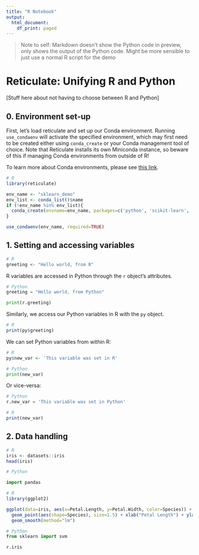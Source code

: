 ```yaml
---
title: "R Notebook"
output:
  html_document:
    df_print: paged
---
```

>Note to self:
Markdown doesn't show the Python code in preview, only shows the output of the Python code.
Might be more sensible to just use a normal R script for the demo



# Reticulate: Unifying R and Python

[Stuff here about not having to choose between R and Python]

## 0. Environment set-up

First, let's load reticulate and set up our Conda environment. Running ```use_condaenv``` will activate the specified environment, which may first need to be created either using ```conda_create``` or your Conda management tool of choice. Note that Reticulate installs its own Miniconda instance, so beware of this if managing Conda environments from outside of R!

To learn more about Conda environments, please see [this link](https://docs.conda.io/projects/conda/en/latest/user-guide/concepts/environments.html).


```r
# R
library(reticulate)

env_name <- "sklearn_demo"
env_list <- conda_list()$name
if (!env_name %in% env_list){
  conda_create(envname=env_name, packages=c('python', 'scikit-learn', 'pandas'))
}

use_condaenv(env_name, required=TRUE)
```

## 1. Setting and accessing variables

```r
# R
greeting <- "Hello world, from R"
```

R variables are accessed in Python through the ```r``` object's attributes.

```python
# Python
greeting = "Hello world, from Python"

print(r.greeting)
```

Similarly, we access our Python variables in R with the ```py``` object. 

```r
# R
print(py$greeting)
```

We can set Python variables from within R:

```r
# R
py$new_var <- 'This variable was set in R'
```
```python
# Python
print(new_var)
```

Or vice-versa:

```python
# Python
r.new_var = 'This variable was set in Python'
```
```r
# R
print(new_var)
```

## 2. Data handling

```r
# R
iris <- datasets::iris
head(iris)
```
```python
# Python

import pandas
```

```r
# R
library(ggplot2)

ggplot(data=iris, aes(x=Petal.Length, y=Petal.Width, color=Species)) + 
  geom_point(aes(shape=Species), size=1.5) + xlab("Petal Length") + ylab("Petal Width") +   
  geom_smooth(method="lm")
```


```python
# Python
from sklearn import svm

r.iris
```



